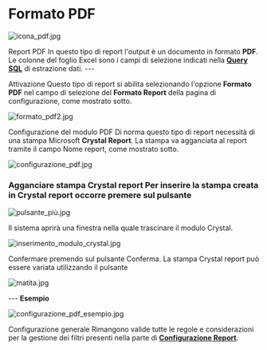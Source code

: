 # Formato PDF

![icona_pdf.jpg](/UFR/imgs/icona_pdf.jpg)

 Report PDF In questo tipo di report l'output è un documento in formato **PDF**.  Le colonne del foglio Excel sono i campi di selezione indicati nella [**Query SQL**](/UFR/imgs/Report/Gestione_Report_Comandi_SQL) di estrazione dati.  ---

Attivazione Questo tipo di report si abilita selezionando l'opzione **Formato PDF** nel campo di selezione del **Formato Report** della pagina di configurazione, come mostrato sotto.  

![formato_pdf2.jpg](/UFR/imgs/formato_pdf2.jpg)

 

Configurazione del modulo PDF Di norma questo tipo di report necessità di una stampa Microsoft **Crystal Report**. La stampa va agganciata al report tramite il campo Nome report, come mostrato sotto. 

![configurazione_pdf.jpg](/UFR/imgs/configurazione_pdf.jpg)

 

### Agganciare stampa Crystal report Per inserire la stampa creata in Crystal report occorre premere sul pulsante 

![pulsante_più.jpg](/UFR/imgs/pulsante_più.jpg)

 Il sistema aprirà una finestra nella quale trascinare il modulo Crystal. 

![inserimento_modulo_crystal.jpg](/UFR/imgs/inserimento_modulo_crystal.jpg)

 Confermare premendo sul pulsante Conferma.  La stampa Crystal report può essere variata utilizzando il pulsante 

![matita.jpg](/UFR/imgs/matita.jpg)

  ---  **Esempio** 

![configurazione_pdf_esempio.jpg](/UFR/imgs/configurazione_pdf_esempio.jpg)

  

Configurazione generale  Rimangono valide tutte le regole e considerazioni per la gestione dei filtri presenti nella parte di [**Configurazione Report**](/UFR/imgs/Report/UFR_Cinfigurazione_Report).   